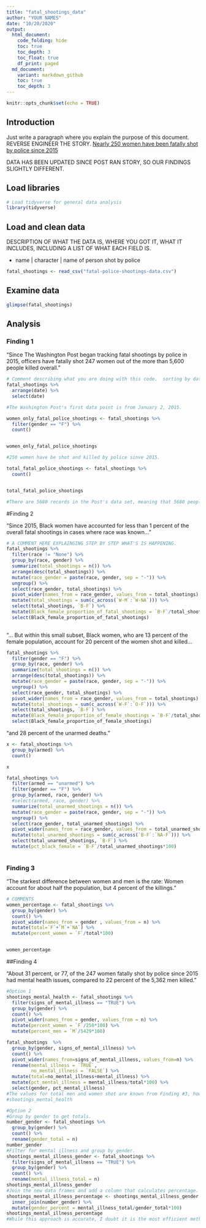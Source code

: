 ```yaml
---
title: "fatal_shootings_data"
author: "YOUR NAMES" 
date: "10/20/2020"
output: 
  html_document:
    code_folding: hide
    toc: true
    toc_depth: 3
    toc_float: true
    df_print: paged
  md_document:
    variant: markdown_github
    toc: true
    toc_depth: 3
---
```


```r
knitr::opts_chunk$set(echo = TRUE)
```

## Introduction

Just write a paragraph where you explain the purpose of this document. REVERSE ENGINEER THE STORY. [Nearly 250 women have been fatally shot by police since 2015](https://www.washingtonpost.com/graphics/2020/investigations/police-shootings-women/)

DATA HAS BEEN UPDATED SINCE POST RAN STORY, SO OUR FINDINGS SLIGHTLY DIFFERENT. 

## Load libraries

```r
# Load tidyverse for general data analysis 
library(tidyverse)

```

## Load and clean data
DESCRIPTION OF WHAT THE DATA IS, WHERE YOU GOT IT, WHAT IT INCLUDES, INCLUDING A LIST OF WHAT EACH FIELD IS. 

* name | character | name of person shot by police

```r

fatal_shootings <- read_csv("fatal-police-shootings-data.csv")

```

## Examine data
```r

glimpse(fatal_shootings)

```

## Analysis

### Finding 1

“Since The Washington Post began tracking fatal shootings by police in 2015, officers have fatally shot 247 women out of the more than 5,600 people killed overall.”

```r
# Comment describing what you are doing with this code.  sorting by date from lowest to highest. 
fatal_shootings %>%
  arrange(date) %>%
  select(date)

#The Washington Post's first data point is from January 2, 2015.

```
```r

women_only_fatal_police_shootings <- fatal_shootings %>%
  filter(gender == "F") %>%
  count()


women_only_fatal_police_shootings

#250 women have be shot and killed by police sinve 2015.


```

```r

total_fatal_police_shootings <- fatal_shootings %>%
  count()


total_fatal_police_shootings

#There are 5680 records in the Post's data set, meaning that 5680 people have been shot and killed by police since the beginning of 2015. 
```
#Finding 2

“Since 2015, Black women have accounted for less than 1 percent of the overall fatal shootings in cases where race was known..."

```r
# A COMMENT HERE EXPLAINGING STEP BY STEP WHAT'S IS HAPPENING. 
fatal_shootings %>%
  filter(race != "None") %>%
  group_by(race, gender) %>%
  summarize(total_shootings = n()) %>%
  arrange(desc(total_shootings)) %>%
  mutate(race_gender = paste(race, gender, sep = "-")) %>%
  ungroup() %>%
  select(race_gender, total_shootings) %>%
  pivot_wider(names_from = race_gender, values_from = total_shootings) %>%
  mutate(total_shootings = sum(c_across(`W-M`:`W-NA`))) %>%
  select(total_shootings, `B-F`) %>%
  mutate(Black_female_proportion_of_fatal_shootings = `B-F`/total_shootings*100) %>%
  select(Black_female_proportion_of_fatal_shootings)
  
```

"... But within this small subset, Black women, who are 13 percent of the female population, account for 20 percent of the women shot and killed...

```r
fatal_shootings %>%
  filter(gender == "F") %>%
  group_by(race, gender) %>%
  summarize(total_shootings = n()) %>%
  arrange(desc(total_shootings)) %>%
  mutate(race_gender = paste(race, gender, sep = "-")) %>%
  ungroup() %>%
  select(race_gender, total_shootings) %>%
  pivot_wider(names_from = race_gender, values_from = total_shootings) %>%
  mutate(total_shootings = sum(c_across(`W-F`:`O-F`))) %>%
  select(total_shootings, `B-F`) %>%
  mutate(Black_female_proportion_of_female_shootings = `B-F`/total_shootings*100) %>%
  select(Black_female_proportion_of_female_shootings)
```

"and 28 percent of the unarmed deaths.”

```r

x <- fatal_shootings %>%
  group_by(armed) %>%
  count()

x

fatal_shootings %>%
  filter(armed == "unarmed") %>%
  filter(gender == "F") %>%
  group_by(armed, race, gender) %>%
  #select(armed, race, gender) %>%
  summarize(total_unarmed_shootings = n()) %>%
  mutate(race_gender = paste(race, gender, sep = "-")) %>%
  ungroup() %>%
  select(race_gender, total_unarmed_shootings) %>%
  pivot_wider(names_from = race_gender, values_from = total_unarmed_shootings) %>%
  mutate(total_unarmed_shootings = sum(c_across(`B-F`:`NA-F`))) %>%
  select(total_unarmed_shootings, `B-F`) %>%
  mutate(pct_black_female = `B-F`/total_unarmed_shootings*100)
  
```


### Finding 3

“The starkest difference between women and men is the rate: Women account for about half the population, but 4 percent of the killings.”

```r
# COMMENTS
women_percentage <- fatal_shootings %>%
  group_by(gender) %>%
  count() %>%
  pivot_wider(names_from = gender , values_from = n) %>%
  mutate(total=`F`+`M`+`NA`) %>%
  mutate(percent_women = `F`/total*100)


women_percentage
```


##Finding 4

"About 31 percent, or 77, of the 247 women fatally shot by police since 2015 had mental health issues, compared to 22 percent of the 5,362 men killed."

```r
#Option 1
shootings_mental_health <- fatal_shootings %>%
  filter(signs_of_mental_illness == "TRUE") %>%
  group_by(gender) %>%
  count() %>%
  pivot_wider(names_from = gender, values_from = n) %>%
  mutate(percent_women = `F`/250*100) %>%
  mutate(percent_men = `M`/5429*100)

fatal_shootings  %>%
  group_by(gender, signs_of_mental_illness) %>%
  count() %>%
  pivot_wider(names_from=signs_of_mental_illness, values_from=n) %>%
  rename(mental_illness = `TRUE`, 
         no_mental_illness = `FALSE`) %>%
  mutate(total=no_mental_illness+mental_illness) %>%
  mutate(pct_mental_illness = mental_illness/total*100) %>%
  select(gender, pct_mental_illness)
#The values for total men and women shot are known from Finding #3, however by entering those values into the formula myself I introduce potential for human error. Using this approach, I am not sure how to get those totals of men and women shot into the same data frame as the totals of mentally ill men and women shot. I tried another approach below.
#shootings_mental_health
```

```r
#Option 2
#Group by gender to get totals.
number_gender <- fatal_shootings %>%
  group_by(gender) %>%
  count() %>%
  rename(gender_total = n)
number_gender 
#Filter for mental illness and group by gender.
shootings_mental_illness_gender <- fatal_shootings %>%
  filter(signs_of_mental_illness == "TRUE") %>%
  group_by(gender) %>%
  count() %>%
  rename(mental_illness_total = n)
shootings_mental_illness_gender
#Join the new data frames and add a column that calculates percentage.
shootings_mental_illness_percentage <- shootings_mental_illness_gender %>%
  inner_join(number_gender) %>%
  mutate(gender_percent = mental_illness_total/gender_total*100)
shootings_mental_illness_percentage
#While this approach is accurate, I doubt it is the most efficient method.
```